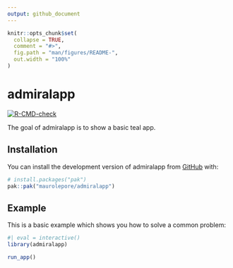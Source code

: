 ```yaml
---
output: github_document
---
```


<!-- README.md is generated from README.Rmd. Please edit that file -->

```r
knitr::opts_chunk$set(
  collapse = TRUE,
  comment = "#>",
  fig.path = "man/figures/README-",
  out.width = "100%"
)
```

# admiralapp

<!-- badges: start -->
[![R-CMD-check](https://github.com/maurolepore/admiralapp/actions/workflows/R-CMD-check.yaml/badge.svg)](https://github.com/maurolepore/admiralapp/actions/workflows/R-CMD-check.yaml)
<!-- badges: end -->

The goal of admiralapp is to show a basic teal app.

## Installation

You can install the development version of admiralapp from [GitHub](https://github.com/) with:

``` r
# install.packages("pak")
pak::pak("maurolepore/admiralapp")
```

## Example

This is a basic example which shows you how to solve a common problem:

```r
#| eval = interactive()
library(admiralapp)

run_app()
```

